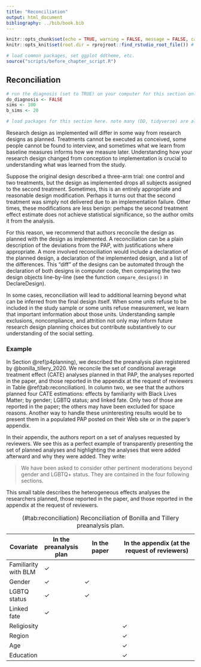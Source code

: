 ```yaml
---
title: "Reconciliation"
output: html_document
bibliography: ../bib/book.bib 
---
```


<!-- note do_bookdown is set in index.rmd, so we know if you're running just this .Rmd or compiling the book-->
```r
knitr::opts_chunk$set(echo = TRUE, warning = FALSE, message = FALSE, cache = FALSE)
knitr::opts_knit$set(root.dir = rprojroot::find_rstudio_root_file()) # files are all relative to RStudio project home
```

```r
# load common packages, set ggplot ddtheme, etc.
source("scripts/before_chapter_script.R")
```

<!-- start post here, do not edit above -->

## Reconciliation {#p4reconciliation}

<!-- make sure to rename the section title below -->

```r
# run the diagnosis (set to TRUE) on your computer for this section only before pushing to Github. no diagnosis will ever take place on github.
do_diagnosis <- FALSE
sims <- 100
b_sims <- 20
```

```r
# load packages for this section here. note many (DD, tidyverse) are already available, see scripts/package-list.R
```

Research design as implemented will differ in some way from research designs as planned. Treatments cannot be executed as conceived, some people cannot be found to interview, and sometimes what we learn from baseline measures informs how we measure later. Understanding how your research design changed from conception to implementation is crucial to understanding what was learned from the study.

Suppose the original design described a three-arm trial: one control and two treatments, but the design as implemented drops all subjects assigned to the second treatment. Sometimes, this is an entirely appropriate and reasonable design modification. Perhaps it turns out that the second treatment was simply not delivered due to an implementation failure. Other times, these modifications are less benign: perhaps the second treatment effect estimate does not achieve statistical significance, so the author omits it from the analysis. 

For this reason, we recommend that authors reconcile the design as planned with the design as implemented. A reconciliation can be a plain description of the deviations from the PAP, with justifications where appropriate. A more involved reconciliation would include a declaration of the planned design, a declaration of the implemented design, and a list of the differences. This "diff" of the designs can be automated through the declaration of both designs in computer code, then comparing the two design objects line-by-line (see the function `compare_designs()` in DeclareDesign). 

In some cases, reconciliation will lead to additional learning beyond what can be inferred from the final design itself. When some units refuse to be included in the study sample or some units refuse measurement, we learn that important imformation about those units. Understanding sample exclusions, noncompliance, and attrition not only may inform future research design planning choices but contribute substantively to our understanding of the social setting.

### Example

In Section \@ref(p4planning), we described the preanalysis plan registered by @bonilla_tillery_2020. We reconcile the set of conditional average treatment effect (CATE) analyses planned in that PAP, the analyses reported in the paper, and those reported in the appendix at the request of reviewers in Table \@ref(tab:reconciliation). In column two, we see that the authors planned four CATE estimations: effects by familiarity with Black Lives Matter; by gender; LGBTQ status; and linked fate. Only two of those are reported in the paper; the others may have been excluded for space reasons. Another way to handle these uninteresting results would be to present them in a populated PAP posted on their Web site or in the paper's appendix.

In their appendix, the authors report on a set of analyses requested by reviewers. We see this as a perfect example of transparently presenting the set of planned analyses and highlighting the analyses that were added afterward and why they were added. They write:

> We have been asked to consider other pertinent moderations beyond gender and LGBTQ+ status. They are contained in the four following sections.

This small table describes the heterogeneous effects analyses the researchers planned, those reported in the paper, and those reported in the appendix at the request of reviewers.


| Covariate            | In the preanalysis plan | In the paper            | In the appendix (at the request of reviewers) |
| -------------------- | ----------------------- | ----------------------- | --------------------------------------------- |
| Familiarity with BLM | $\checkmark$            |                         |                                               |
| Gender               | $\checkmark$            | $\checkmark$            |                                               |
| LGBTQ status        | $\checkmark$            | $\checkmark$            |                                               |
| Linked fate          | $\checkmark$            |                         |                                               |
| Religiosity          |                         |                         | $\checkmark$                                  |
| Region               |                         |                         | $\checkmark$                                  |
| Age                  |                         |                         | $\checkmark$                                  |
| Education            |                         |                         | $\checkmark$                                  |

Table: (\#tab:reconciliation) Reconciliation of Bonilla and Tillery preanalysis plan.


<!-- ### Scattered thoughts -->

<!-- - @ofosu2019pre -->



<!-- Having a publicly-posted preanalysis plan can make the reconciliation process especially credible -- we know for sure what the planned design was because the preanalysis plan describes it pre-implementation. However, a preanalysis plan is not a prerequisite for engaging in reconciliation. The scientific enterprise is built in large measure on trust: we are ready to believe researchers who say, here is the design I thought I would implement but due to unanticipated developments, here is the design I ended up implementing.  -->